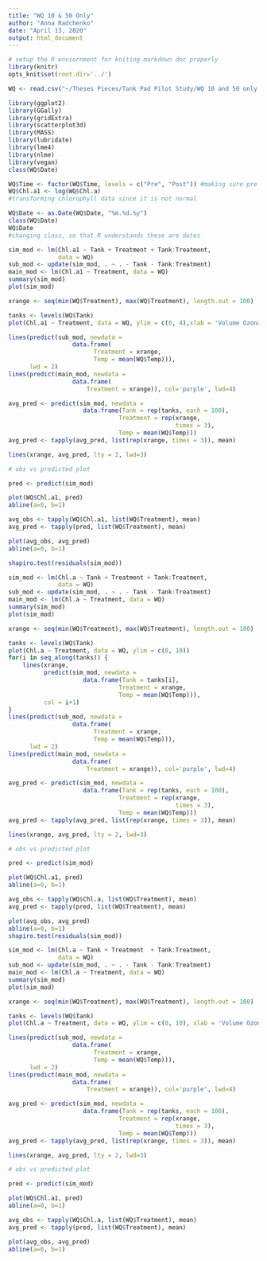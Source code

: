 ```yaml
---
title: "WQ 10 & 50 Only"
author: "Anna Radchenko"
date: "April 13, 2020"
output: html_document
---
```


```r
# setup the R enviornment for kniting markdown doc properly
library(knitr)
opts_knit$set(root.dir='../')
```

```r
WQ <- read.csv("~/Theses Pieces/Tank Pad Pilot Study/WQ 10 and 50 only.csv")
```


```r
library(ggplot2)
library(GGally)
library(gridExtra)
library(scatterplot3d)
library(MASS)
library(lubridate)
library(lme4)
library(nlme)
library(vegan)
class(WQ$Date)
```


```r
WQ$Time <- factor(WQ$Time, levels = c("Pre", "Post")) #making sure pre always comes before post on figures
WQ$Chl.a1 <- log(WQ$Chl.a)
#transforming chlorophyll data since it is not normal
```

```r
WQ$Date <- as.Date(WQ$Date, "%m.%d.%y")
class(WQ$Date)
WQ$Date
#changing class, so that R understands these are dates
```


```r
sim_mod <- lm(Chl.a1 ~ Tank + Treatment + Tank:Treatment, 
              data = WQ)
sub_mod <- update(sim_mod, . ~ . - Tank - Tank:Treatment)
main_mod <- lm(Chl.a1 ~ Treatment, data = WQ)
summary(sim_mod)
plot(sim_mod)

xrange <- seq(min(WQ$Treatment), max(WQ$Treatment), length.out = 100)

tanks <- levels(WQ$Tank)
plot(Chl.a1 ~ Treatment, data = WQ, ylim = c(0, 4),xlab = 'Volume Ozonated (%)', ylab = 'log(Chlorophyll Concentration (ug/L))')

lines(predict(sub_mod, newdata = 
                  data.frame(
                        Treatment = xrange,
                        Temp = mean(WQ$Temp))),
      lwd = 2)
lines(predict(main_mod, newdata = 
                  data.frame(
                      Treatment = xrange)), col='purple', lwd=4)

avg_pred <- predict(sim_mod, newdata = 
                     data.frame(Tank = rep(tanks, each = 100),
                               Treatment = rep(xrange,
                                               times = 3),
                               Temp = mean(WQ$Temp)))
avg_pred <- tapply(avg_pred, list(rep(xrange, times = 3)), mean)

lines(xrange, avg_pred, lty = 2, lwd=3)

# obs vs predicted plot

pred <- predict(sim_mod)

plot(WQ$Chl.a1, pred)
abline(a=0, b=1)

avg_obs <- tapply(WQ$Chl.a1, list(WQ$Treatment), mean)
avg_pred <- tapply(pred, list(WQ$Treatment), mean) 

plot(avg_obs, avg_pred)
abline(a=0, b=1)

shapiro.test(residuals(sim_mod))
```


```r
sim_mod <- lm(Chl.a ~ Tank + Treatment + Tank:Treatment, 
              data = WQ)
sub_mod <- update(sim_mod, . ~ . - Tank - Tank:Treatment)
main_mod <- lm(Chl.a ~ Treatment, data = WQ)
summary(sim_mod)
plot(sim_mod)

xrange <- seq(min(WQ$Treatment), max(WQ$Treatment), length.out = 100)

tanks <- levels(WQ$Tank)
plot(Chl.a ~ Treatment, data = WQ, ylim = c(0, 10))
for(i in seq_along(tanks)) {
    lines(xrange, 
          predict(sim_mod, newdata = 
                     data.frame(Tank = tanks[i],
                               Treatment = xrange,
                               Temp = mean(WQ$Temp))),
          col = i+1)
}
lines(predict(sub_mod, newdata = 
                  data.frame(
                        Treatment = xrange,
                        Temp = mean(WQ$Temp))),
      lwd = 2)
lines(predict(main_mod, newdata = 
                  data.frame(
                      Treatment = xrange)), col='purple', lwd=4)

avg_pred <- predict(sim_mod, newdata = 
                     data.frame(Tank = rep(tanks, each = 100),
                               Treatment = rep(xrange,
                                               times = 3),
                               Temp = mean(WQ$Temp)))
avg_pred <- tapply(avg_pred, list(rep(xrange, times = 3)), mean)

lines(xrange, avg_pred, lty = 2, lwd=3)

# obs vs predicted plot

pred <- predict(sim_mod)

plot(WQ$Chl.a1, pred)
abline(a=0, b=1)

avg_obs <- tapply(WQ$Chl.a, list(WQ$Treatment), mean)
avg_pred <- tapply(pred, list(WQ$Treatment), mean) 

plot(avg_obs, avg_pred)
abline(a=0, b=1)
shapiro.test(residuals(sim_mod))
```

```r
sim_mod <- lm(Chl.a ~ Tank + Treatment  + Tank:Treatment, 
              data = WQ)
sub_mod <- update(sim_mod, . ~ . - Tank - Tank:Treatment)
main_mod <- lm(Chl.a ~ Treatment, data = WQ)
summary(sim_mod)
plot(sim_mod)

xrange <- seq(min(WQ$Treatment), max(WQ$Treatment), length.out = 100)

tanks <- levels(WQ$Tank)
plot(Chl.a ~ Treatment, data = WQ, ylim = c(0, 10), xlab = 'Volume Ozonated (%)', ylab = 'Chlorophyll Concentration (ug/L)')

lines(predict(sub_mod, newdata = 
                  data.frame(
                        Treatment = xrange,
                        Temp = mean(WQ$Temp))),
      lwd = 2)
lines(predict(main_mod, newdata = 
                  data.frame(
                      Treatment = xrange)), col='purple', lwd=4)

avg_pred <- predict(sim_mod, newdata = 
                     data.frame(Tank = rep(tanks, each = 100),
                               Treatment = rep(xrange,
                                               times = 3),
                               Temp = mean(WQ$Temp)))
avg_pred <- tapply(avg_pred, list(rep(xrange, times = 3)), mean)

lines(xrange, avg_pred, lty = 2, lwd=3)

# obs vs predicted plot

pred <- predict(sim_mod)

plot(WQ$Chl.a1, pred)
abline(a=0, b=1)

avg_obs <- tapply(WQ$Chl.a, list(WQ$Treatment), mean)
avg_pred <- tapply(pred, list(WQ$Treatment), mean) 

plot(avg_obs, avg_pred)
abline(a=0, b=1)
```







